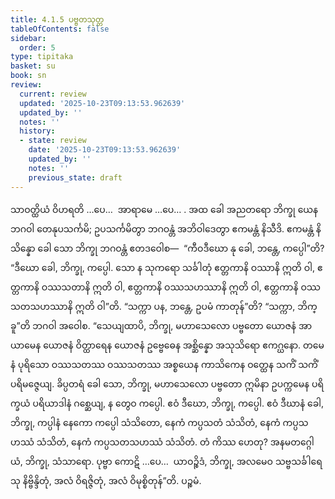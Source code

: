 ```yaml
---
title: 4.1.5 ပဗ္ဗတသုတ္တ
tableOfContents: false
sidebar:
  order: 5
type: tipitaka
basket: su
book: sn
review:
  current: review
  updated: '2025-10-23T09:13:53.962639'
  updated_by: ''
  notes: ''
  history:
  - state: review
    date: '2025-10-23T09:13:53.962639'
    updated_by: ''
    notes: ''
    previous_state: draft
---
```



<ReviewStatus review={frontmatter.review} showDetails={true} />

<HypothesisAnnotation frontmatter={frontmatter} />

<DynamicBreadcrumb />

<Division number="128" book="sn" e="ch" v="18" p="299">

<Paragraph number="838" book="sn">
သာဝတ္ထိယံ ဝိဟရတိ …ပေ…  အာရာမေ …ပေ… . အထ ခေါ အညတရော ဘိက္ခု ယေန ဘဂဝါ တေနုပသင်္ကမိ; ဥပသင်္ကမိတွာ ဘဂဝန္တံ အဘိဝါဒေတွာ ဧကမန္တံ နိသီဒိ. ဧကမန္တံ နိသိန္နော ခေါ သော ဘိက္ခု ဘဂဝန္တံ ဧတဒဝေါစ—  “ကီဝဒီဃော နု ခေါ, ဘန္တေ, ကပ္ပေါ”တိ? “ဒီဃော ခေါ, ဘိက္ခု, ကပ္ပေါ. သော န သုကရော သင်္ခါတုံ ဧတ္တကာနိ ဝဿာနိ ဣတိ ဝါ, ဧတ္တကာနိ ဝဿသတာနိ ဣတိ ဝါ, ဧတ္တကာနိ ဝဿသဟဿာနိ ဣတိ ဝါ, ဧတ္တကာနိ ဝဿသတသဟဿာနိ ဣတိ ဝါ”တိ.
</Paragraph>

<Paragraph number="839" book="sn">
“သက္ကာ ပန, ဘန္တေ, ဥပမံ ကာတုန်”တိ? “သက္ကာ, ဘိက္ခူ”တိ ဘဂဝါ အဝေါစ. “သေယျထာပိ, ဘိက္ခု, မဟာသေလော ပဗ္ဗတော ယောဇနံ အာယာမေန ယောဇနံ ဝိတ္ထာရေန ယောဇနံ ဥဗ္ဗေဓေန အစ္ဆိန္နော အသုသိရော ဧကဂ္ဃနော. တမေနံ ပုရိသော ဝဿသတဿ ဝဿသတဿ အစ္စယေန ကာသိကေန ဝတ္ထေန သကိံ သကိံ ပရိမဇ္ဇေယျ. ခိပ္ပတရံ ခေါ သော, ဘိက္ခု, မဟာသေလော ပဗ္ဗတော ဣမိနာ ဥပက္ကမေန ပရိက္ခယံ ပရိယာဒါနံ ဂစ္ဆေယျ, န တွေဝ ကပ္ပေါ. ဧဝံ ဒီဃော, ဘိက္ခု, ကပ္ပေါ. ဧဝံ ဒီဃာနံ ခေါ, ဘိက္ခု, ကပ္ပါနံ နေကော ကပ္ပေါ သံသိတော, နေကံ ကပ္ပသတံ သံသိတံ, နေကံ ကပ္ပသဟဿံ သံသိတံ, နေကံ ကပ္ပသတသဟဿံ သံသိတံ. တံ ကိဿ ဟေတု? အနမတဂ္ဂေါယံ, ဘိက္ခု, သံသာရော. ပုဗ္ဗာ ကောဋိ …ပေ…  ယာဝဉ္စိဒံ, ဘိက္ခု, အလမေဝ သဗ္ဗသင်္ခါရေသု နိဗ္ဗိန္ဒိတုံ, အလံ ဝိရဇ္ဇိတုံ, အလံ ဝိမုစ္စိတုန်”တိ.

</Paragraph>
</Division>

<Paragraph number="840" type="center" book="sn">
ပဉ္စမံ.
</Paragraph>